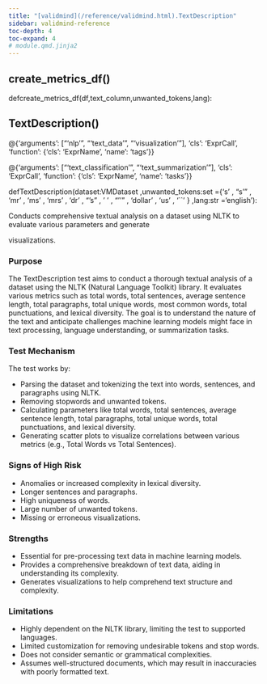 ```yaml
---
title: "[validmind](/reference/validmind.html).TextDescription"
sidebar: validmind-reference
toc-depth: 4
toc-expand: 4
# module.qmd.jinja2
---
```


<!-- function.qmd.jinja2 -->

## create_metrics_df[()]{.muted}

<!-- signatures.jinja2 -->

::: {.signature}

<span class="kw">def</span><span class="name">create_metrics_df</span>(<span class="params"><span class="n">df</span><span class="muted">,</span></span><span class="params"><span class="n">text_column</span><span class="muted">,</span></span><span class="params"><span class="n">unwanted_tokens</span><span class="muted">,</span></span><span class="params"><span class="n">lang</span></span>):

:::

<!-- function.qmd.jinja2 -->

## TextDescription[()]{.muted}

<!-- signatures.jinja2 -->

::: {.signature}

<div class="decorator">@<!-- types.jinja2 - format_type --><!-- DEBUG: ExprCall --><span class="n">{'arguments': ["'nlp'", "'text_data'", "'visualization'"], 'cls': 'ExprCall', 'function': {'cls': 'ExprName', 'name': 'tags'}}</span><!-- DEBUG is_mapping: True -->
<!-- DEBUG type_class: dict -->
<!-- DEBUG cls_value: ExprCall -->
<!-- DEBUG cls_type: str -->
</div><div class="decorator">@<!-- types.jinja2 - format_type --><!-- DEBUG: ExprCall --><span class="n">{'arguments': ["'text_classification'", "'text_summarization'"], 'cls': 'ExprCall', 'function': {'cls': 'ExprName', 'name': 'tasks'}}</span><!-- DEBUG is_mapping: True -->
<!-- DEBUG type_class: dict -->
<!-- DEBUG cls_value: ExprCall -->
<!-- DEBUG cls_type: str -->
</div>
<span class="kw">def</span><span class="name">TextDescription</span>(<span class="params"><span class="n">dataset</span><span class="p">:</span><!-- types.jinja2 - format_type --><!-- DEBUG: ExprName --><span class="n">VMDataset</span><!-- DEBUG is_mapping: True -->
<!-- DEBUG type_class: dict -->
<!-- DEBUG cls_value: ExprName -->
<!-- DEBUG cls_type: str -->
<span class="muted">,</span></span><span class="params"><span class="n">unwanted_tokens</span><span class="p">:</span><!-- types.jinja2 - format_type --><!-- DEBUG: ExprName --><span class="n">set</span><!-- DEBUG is_mapping: True -->
<!-- DEBUG type_class: dict -->
<!-- DEBUG cls_value: ExprName -->
<!-- DEBUG cls_type: str -->
<span class="o">=</span><!-- types.jinja2 - format_type --><!-- DEBUG: ExprSet --><span class="p">{</span><!-- types.jinja2 - format_type --><span class="s">'s'</span><!-- DEBUG is_mapping: False -->
<!-- DEBUG type_class: str -->
<!-- DEBUG cls_value: undefined -->
<!-- DEBUG cls_type: undefined -->
<span class="p">, </span><!-- types.jinja2 - format_type --><span class="s">"s'"</span><!-- DEBUG is_mapping: False -->
<!-- DEBUG type_class: str -->
<!-- DEBUG cls_value: undefined -->
<!-- DEBUG cls_type: undefined -->
<span class="p">, </span><!-- types.jinja2 - format_type --><span class="s">'mr'</span><!-- DEBUG is_mapping: False -->
<!-- DEBUG type_class: str -->
<!-- DEBUG cls_value: undefined -->
<!-- DEBUG cls_type: undefined -->
<span class="p">, </span><!-- types.jinja2 - format_type --><span class="s">'ms'</span><!-- DEBUG is_mapping: False -->
<!-- DEBUG type_class: str -->
<!-- DEBUG cls_value: undefined -->
<!-- DEBUG cls_type: undefined -->
<span class="p">, </span><!-- types.jinja2 - format_type --><span class="s">'mrs'</span><!-- DEBUG is_mapping: False -->
<!-- DEBUG type_class: str -->
<!-- DEBUG cls_value: undefined -->
<!-- DEBUG cls_type: undefined -->
<span class="p">, </span><!-- types.jinja2 - format_type --><span class="s">'dr'</span><!-- DEBUG is_mapping: False -->
<!-- DEBUG type_class: str -->
<!-- DEBUG cls_value: undefined -->
<!-- DEBUG cls_type: undefined -->
<span class="p">, </span><!-- types.jinja2 - format_type --><span class="s">"'s"</span><!-- DEBUG is_mapping: False -->
<!-- DEBUG type_class: str -->
<!-- DEBUG cls_value: undefined -->
<!-- DEBUG cls_type: undefined -->
<span class="p">, </span><!-- types.jinja2 - format_type --><span class="s">' '</span><!-- DEBUG is_mapping: False -->
<!-- DEBUG type_class: str -->
<!-- DEBUG cls_value: undefined -->
<!-- DEBUG cls_type: undefined -->
<span class="p">, </span><!-- types.jinja2 - format_type --><span class="s">"''"</span><!-- DEBUG is_mapping: False -->
<!-- DEBUG type_class: str -->
<!-- DEBUG cls_value: undefined -->
<!-- DEBUG cls_type: undefined -->
<span class="p">, </span><!-- types.jinja2 - format_type --><span class="s">'dollar'</span><!-- DEBUG is_mapping: False -->
<!-- DEBUG type_class: str -->
<!-- DEBUG cls_value: undefined -->
<!-- DEBUG cls_type: undefined -->
<span class="p">, </span><!-- types.jinja2 - format_type --><span class="s">'us'</span><!-- DEBUG is_mapping: False -->
<!-- DEBUG type_class: str -->
<!-- DEBUG cls_value: undefined -->
<!-- DEBUG cls_type: undefined -->
<span class="p">, </span><!-- types.jinja2 - format_type --><span class="s">'``'</span><!-- DEBUG is_mapping: False -->
<!-- DEBUG type_class: str -->
<!-- DEBUG cls_value: undefined -->
<!-- DEBUG cls_type: undefined -->
<span class="p">}</span><!-- DEBUG is_mapping: True -->
<!-- DEBUG type_class: dict -->
<!-- DEBUG cls_value: ExprSet -->
<!-- DEBUG cls_type: str -->
<span class="muted">,</span></span><span class="params"><span class="n">lang</span><span class="p">:</span><!-- types.jinja2 - format_type --><!-- DEBUG: ExprName --><span class="nb">str</span><!-- DEBUG is_mapping: True -->
<!-- DEBUG type_class: dict -->
<!-- DEBUG cls_value: ExprName -->
<!-- DEBUG cls_type: str -->
<span class="o">=</span><span class="s1">'english'</span></span>):

:::

<!-- docstring.jinja2 -->

Conducts comprehensive textual analysis on a dataset using NLTK to evaluate various parameters and generate

visualizations.

### Purpose

The TextDescription test aims to conduct a thorough textual analysis of a dataset using the NLTK (Natural Language Toolkit) library. It evaluates various metrics such as total words, total sentences, average sentence length, total paragraphs, total unique words, most common words, total punctuations, and lexical diversity. The goal is to understand the nature of the text and anticipate challenges machine learning models might face in text processing, language understanding, or summarization tasks.

### Test Mechanism

The test works by:

- Parsing the dataset and tokenizing the text into words, sentences, and paragraphs using NLTK.
- Removing stopwords and unwanted tokens.
- Calculating parameters like total words, total sentences, average sentence length, total paragraphs, total unique words, total punctuations, and lexical diversity.
- Generating scatter plots to visualize correlations between various metrics (e.g., Total Words vs Total Sentences).

### Signs of High Risk

- Anomalies or increased complexity in lexical diversity.
- Longer sentences and paragraphs.
- High uniqueness of words.
- Large number of unwanted tokens.
- Missing or erroneous visualizations.

### Strengths

- Essential for pre-processing text data in machine learning models.
- Provides a comprehensive breakdown of text data, aiding in understanding its complexity.
- Generates visualizations to help comprehend text structure and complexity.

### Limitations

- Highly dependent on the NLTK library, limiting the test to supported languages.
- Limited customization for removing undesirable tokens and stop words.
- Does not consider semantic or grammatical complexities.
- Assumes well-structured documents, which may result in inaccuracies with poorly formatted text.
